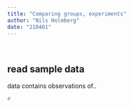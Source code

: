 ```yaml
---
title: "Comparing groups, experiments"
author: "Nils Holmberg"
date: "210401"
---
```

<br/>

## read sample data
data contains observations of..
```r
#
```

